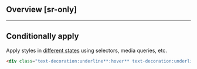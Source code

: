 ## Overview [sr-only]
<Overview/>

---

## Conditionally apply
Apply styles in [different states](/docs/states-and-queries) using selectors, media queries, etc.
```html
<div class="text-decoration:underline**:hover** text-decoration:underline**@sm** text-decoration:underline**@dark** text-decoration:underline**@print**">…</div>
```

